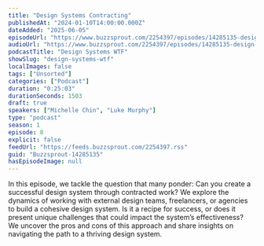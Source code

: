 ```yaml
---
title: "Design Systems Contracting"
publishedAt: "2024-01-10T14:00:00.000Z"
dateAdded: "2025-06-05"
episodeUrl: "https://www.buzzsprout.com/2254397/episodes/14285135-design-systems-contracting.mp3"
audioUrl: "https://www.buzzsprout.com/2254397/episodes/14285135-design-systems-contracting.mp3"
podcastTitle: "Design Systems WTF"
showSlug: "design-systems-wtf"
localImages: false
tags: ["Unsorted"]
categories: ["Podcast"]
duration: "0:25:03"
durationSeconds: 1503
draft: true
speakers: ["Michelle Chin", "Luke Murphy"]
type: "podcast"
season: 1
episode: 8
explicit: false
feedUrl: "https://feeds.buzzsprout.com/2254397.rss"
guid: "Buzzsprout-14285135"
hasEpisodeImage: null
---
```

In this episode, we tackle the question that many ponder: Can you create a successful design system through contracted work? We explore the dynamics of working with external design teams, freelancers, or agencies to build a cohesive design system. Is it a recipe for success, or does it present unique challenges that could impact the system’s effectiveness? We uncover the pros and cons of this approach and share insights on navigating the path to a thriving design system.
